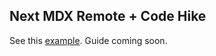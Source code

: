 ## Next MDX Remote + Code Hike

See this [example](https://github.com/code-hike/examples/tree/main/next-mdx-remote). Guide coming soon.
